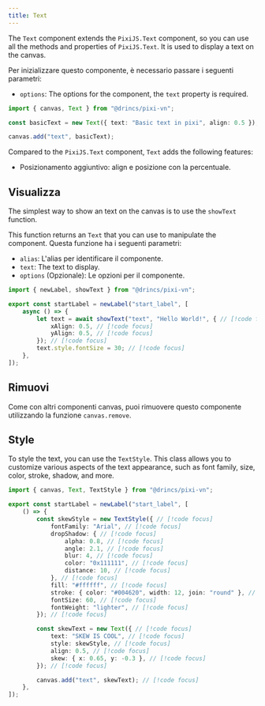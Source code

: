 ```yaml
---
title: Text
---
```


The `Text` component extends the `PixiJS.Text` component, so you can use all the methods and properties of `PixiJS.Text`. It is used to display a text on the canvas.

Per inizializzare questo componente, è necessario passare i seguenti parametri:

* `options`: The options for the component, the `text` property is required.

```ts
import { canvas, Text } from "@drincs/pixi-vn";

const basicText = new Text({ text: "Basic text in pixi", align: 0.5 });

canvas.add("text", basicText);
```

Compared to the `PixiJS.Text` component, `Text` adds the following features:

* Posizionamento aggiuntivo: <DynamicLink href="/start/canvas-position">align e posizione con la percentuale</DynamicLink>.

## Visualizza

The simplest way to show an text on the canvas is to use the `showText` function.

This function returns an `Text` that you can use to manipulate the component. Questa funzione ha i seguenti parametri:

* `alias`: L'<DynamicLink href="/start/canvas-alias">alias</DynamicLink> per identificare il componente.
* `text`: The text to display.
* `options` (Opzionale): Le opzioni per il componente.

```ts tab="labels/startLabel.ts"
import { newLabel, showText } from "@drincs/pixi-vn";

export const startLabel = newLabel("start_label", [
    async () => {
        let text = await showText("text", "Hello World!", { // [!code focus]
            xAlign: 0.5, // [!code focus]
            yAlign: 0.5, // [!code focus]
        }); // [!code focus]
        text.style.fontSize = 30; // [!code focus]
    },
]);
```

## Rimuovi

Come con altri componenti canvas, puoi rimuovere questo componente utilizzando la funzione <DynamicLink href="/start/canvas-functions#remove-a-canvas-component">`canvas.remove`</DynamicLink>.

## Style

To style the text, you can use the `TextStyle`. This class allows you to customize various aspects of the text appearance, such as font family, size, color, stroke, shadow, and more.

```ts tab="labels/startLabel.ts"
import { canvas, Text, TextStyle } from "@drincs/pixi-vn";

export const startLabel = newLabel("start_label", [
    () => {
        const skewStyle = new TextStyle({ // [!code focus]
            fontFamily: "Arial", // [!code focus]
            dropShadow: { // [!code focus]
                alpha: 0.8, // [!code focus]
                angle: 2.1, // [!code focus]
                blur: 4, // [!code focus]
                color: "0x111111", // [!code focus]
                distance: 10, // [!code focus]
            }, // [!code focus]
            fill: "#ffffff", // [!code focus]
            stroke: { color: "#004620", width: 12, join: "round" }, // [!code focus]
            fontSize: 60, // [!code focus]
            fontWeight: "lighter", // [!code focus]
        }); // [!code focus]

        const skewText = new Text({ // [!code focus]
            text: "SKEW IS COOL", // [!code focus]
            style: skewStyle, // [!code focus]
            align: 0.5, // [!code focus]
            skew: { x: 0.65, y: -0.3 }, // [!code focus]
        }); // [!code focus]

        canvas.add("text", skewText); // [!code focus]
    },
]);
```
